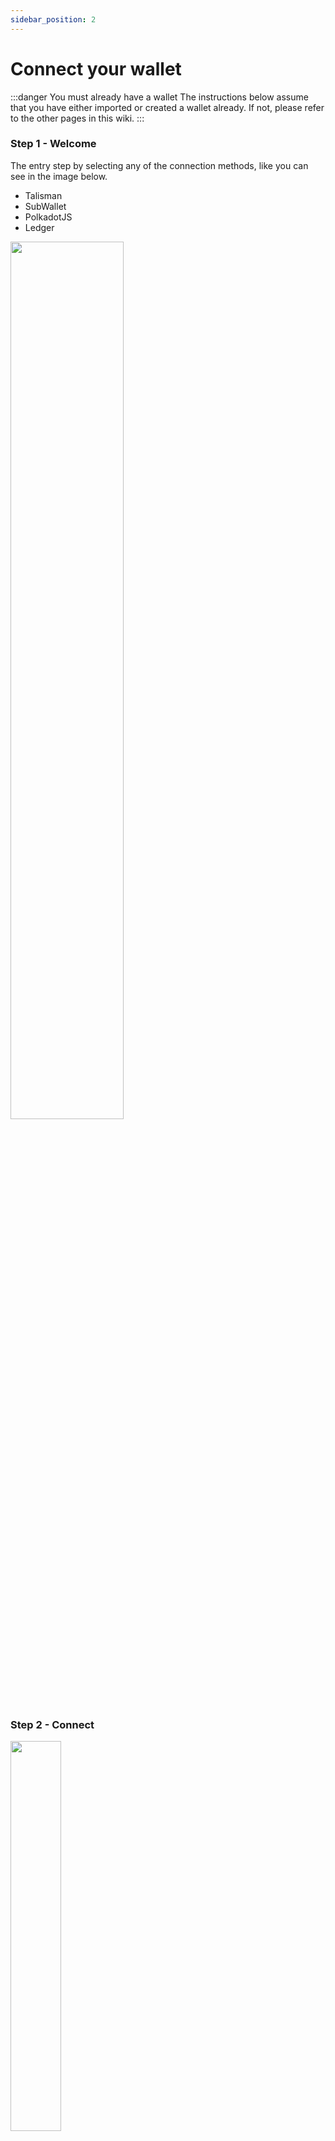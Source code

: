```yaml
---
sidebar_position: 2
---
```


# Connect your wallet
:::danger You must already have a wallet
The instructions below assume that you have either imported or created a wallet already. If not, please refer to the other pages in this wiki.
:::

### Step 1 - Welcome

The entry step by selecting any of the connection methods, like you can see in the image below. 
- Talisman
- SubWallet
- PolkadotJS
- Ledger

<img src="/img/docs/web-wallet/connect-step-1.png" width="60%"/>

### Step 2 - Connect
<img src="/img/docs/web-wallet/connect-step-2-success.png" width="40%"/>

Once you selected your connect method (PolkadotJS in this example) you will see a success message
if everything is OK otherwise an error message like this:

<img src="/img/docs/web-wallet/connect-step-2-error.png" width="40%"/>

### Step 3 - Select Account

The last step is Select the account you want to watch on the web wallet, a list like a table like this below will be show

<img src="/img/docs/web-wallet/connect-step-3.png" width="40%"/>